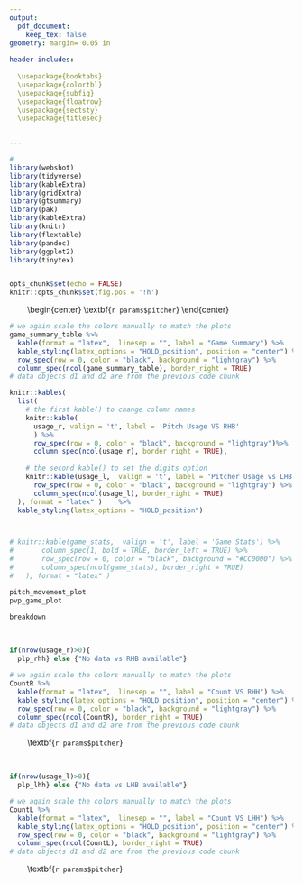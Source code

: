 ---
output:
  pdf_document: 
    keep_tex: false
geometry: margin= 0.05 in
 
header-includes:
 
  \usepackage{booktabs}
  \usepackage{colortbl}
  \usepackage{subfig}
  \usepackage{floatrow}
  \usepackage{sectsty}
  \usepackage{titlesec}
 

---
```{r setup, include=FALSE}
#
library(webshot)
library(tidyverse)
library(kableExtra)
library(gridExtra)
library(gtsummary)
library(pak)
library(kableExtra)
library(knitr)
library(flextable)
library(pandoc)
library(ggplot2)
library(tinytex)


opts_chunk$set(echo = FALSE)
knitr::opts_chunk$set(fig.pos = '!h')
```

 \linebreak
 \linebreak
 \linebreak
 \linebreak
\begin{center}
\textbf{\LARGE `r params$pitcher`}
\end{center}

\vspace{-7mm} 
\begin{center}
\textbf{\normalsize Pitch Characteristics}
\end{center}
\vspace{-5mm} 
```{r pitch characteristics ,warning=FALSE,echo=FALSE}

# we again scale the colors manually to match the plots
game_summary_table %>%
  kable(format = "latex",  linesep = "", label = "Game Summary") %>%
  kable_styling(latex_options = "HOLD_position", position = "center") %>%
  row_spec(row = 0, color = "black", background = "lightgray") %>%
  column_spec(ncol(game_summary_table), border_right = TRUE) 
# data objects d1 and d2 are from the previous code chunk
```
\vspace{-8mm} 

\begin{center}
\begin{minipage}[t]{0.4\textwidth}
\centering
\textbf{\normalsize Pitch Usage VS RHB}
\end{minipage}
\hfill
\begin{minipage}[t]{0.5\textwidth}
\centering
\textbf{\normalsize Pitch Usage vs LHB}
\end{minipage}
\end{center}
\vspace{-6mm} 

```{r pitch usage , echo=FALSE, warning=FALSE}
knitr::kables(
  list(
    # the first kable() to change column names
    knitr::kable(
      usage_r, valign = 't', label = 'Pitch Usage VS RHB'
      ) %>%
      row_spec(row = 0, color = "black", background = "lightgray")%>%
      column_spec(ncol(usage_r), border_right = TRUE),
    
    # the second kable() to set the digits option
    knitr::kable(usage_l,  valign = 't', label = 'Pitcher Usage vs LHB') %>%
      row_spec(row = 0, color = "black", background = "lightgray") %>%
      column_spec(ncol(usage_l), border_right = TRUE)
  ), format = "latex" )    %>%
  kable_styling(latex_options = "HOLD_position")



# knitr::kable(game_stats,  valign = 't', label = 'Game Stats') %>%
#       column_spec(1, bold = TRUE, border_left = TRUE) %>%
#       row_spec(row = 0, color = "black", background = "#CC0000") %>%
#       column_spec(ncol(game_stats), border_right = TRUE)
#   ), format = "latex" )
```
\vspace{-5mm} 
```{r vb/hb plot and velo plot, echo=FALSE, warning=FALSE, fig.width=3,fig.height=3} 
pitch_movement_plot
pvp_game_plot
```
\vspace{-5mm} 
\begin{center}
\textbf{\normalsize Situational Pitch Breakdown}
\end{center}
\vspace{-5mm} 

```{r situational breakdown, echo = F, warning = F, position='center', fig.height=3, fig.width=8}
breakdown
```

\newpage
 \linebreak
 \linebreak
 \linebreak
 \linebreak
 \linebreak
\begin{center}
\textbf{\LARGE VS RHB}
\end{center}

```{r pitch vs R,echo=FALSE,warning=FALSE, position='center',fig.height=4, fig.width=8.5  }

if(nrow(usage_r)>0){
  plp_rhh} else {"No data vs RHB available"}

```
\begin{center}
\textbf{\normalsize Usage per Count vs RHB}
\end{center}
\vspace{-5mm} 
```{r count vs R ,warning=FALSE,echo=FALSE }

# we again scale the colors manually to match the plots
CountR %>%
  kable(format = "latex",  linesep = "", label = "Count VS RHH") %>%
  kable_styling(latex_options = "HOLD_position", position = "center") %>%
  row_spec(row = 0, color = "black", background = "lightgray") %>%
  column_spec(ncol(CountR), border_right = TRUE) 
# data objects d1 and d2 are from the previous code chunk
```

 \linebreak
 \linebreak
 \linebreak
 \linebreak
\textbf{\normalsize `r params$pitcher`}

\newpage
 \linebreak
 \linebreak
 \linebreak
 \linebreak
 \linebreak
\begin{center}
\textbf{\LARGE VS LHB}
\end{center}
```{r pitch vs L,echo=FALSE,warning=FALSE, position='center',fig.height=4, fig.width=8.5 }

if(nrow(usage_l)>0){
  plp_lhh} else {"No data vs LHB available"}

```

\begin{center}
\textbf{\normalsize Usage per Count vs LHB}
\end{center}
\vspace{-5mm} 
```{r count vs L ,warning=FALSE,echo=FALSE}

# we again scale the colors manually to match the plots
CountL %>%
  kable(format = "latex",  linesep = "", label = "Count VS LHH") %>%
  kable_styling(latex_options = "HOLD_position", position = "center") %>%
  row_spec(row = 0, color = "black", background = "lightgray") %>%
  column_spec(ncol(CountL), border_right = TRUE) 
# data objects d1 and d2 are from the previous code chunk
```

 \linebreak
 \linebreak
 \linebreak
 \linebreak
\textbf{\normalsize `r params$pitcher`}




